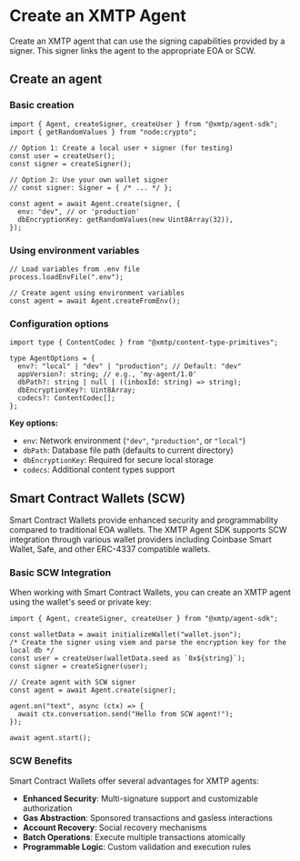 # Create an XMTP Agent

Create an XMTP agent that can use the signing capabilities provided by a signer. This signer links the agent to the appropriate EOA or SCW.


## Create an agent

### Basic creation

```tsx [Node]
import { Agent, createSigner, createUser } from "@xmtp/agent-sdk";
import { getRandomValues } from "node:crypto";

// Option 1: Create a local user + signer (for testing)
const user = createUser();
const signer = createSigner();

// Option 2: Use your own wallet signer
// const signer: Signer = { /* ... */ };

const agent = await Agent.create(signer, {
  env: "dev", // or 'production'
  dbEncryptionKey: getRandomValues(new Uint8Array(32)),
});
```

### Using environment variables

```tsx [Node]
// Load variables from .env file
process.loadEnvFile(".env");

// Create agent using environment variables
const agent = await Agent.createFromEnv();
```

### Configuration options

```tsx [Node]
import type { ContentCodec } from "@xmtp/content-type-primitives";

type AgentOptions = {
  env?: "local" | "dev" | "production"; // Default: "dev"
  appVersion?: string; // e.g., 'my-agent/1.0'
  dbPath?: string | null | ((inboxId: string) => string);
  dbEncryptionKey?: Uint8Array;
  codecs?: ContentCodec[];
};
```

**Key options:**

- `env`: Network environment (`"dev"`, `"production"`, or `"local"`)
- `dbPath`: Database file path (defaults to current directory)
- `dbEncryptionKey`: Required for secure local storage
- `codecs`: Additional content types support

## Smart Contract Wallets (SCW)

Smart Contract Wallets provide enhanced security and programmability compared to traditional EOA wallets. The XMTP Agent SDK supports SCW integration through various wallet providers including Coinbase Smart Wallet, Safe, and other ERC-4337 compatible wallets.

### Basic SCW Integration

When working with Smart Contract Wallets, you can create an XMTP agent using the wallet's seed or private key:

```tsx [Node]
import { Agent, createSigner, createUser } from "@xmtp/agent-sdk";

const walletData = await initializeWallet("wallet.json");
/* Create the signer using viem and parse the encryption key for the local db */
const user = createUser(walletData.seed as `0x${string}`);
const signer = createSigner(user);

// Create agent with SCW signer
const agent = await Agent.create(signer);

agent.on("text", async (ctx) => {
  await ctx.conversation.send("Hello from SCW agent!");
});

await agent.start();
```

### SCW Benefits

Smart Contract Wallets offer several advantages for XMTP agents:

- **Enhanced Security**: Multi-signature support and customizable authorization
- **Gas Abstraction**: Sponsored transactions and gasless interactions
- **Account Recovery**: Social recovery mechanisms
- **Batch Operations**: Execute multiple transactions atomically
- **Programmable Logic**: Custom validation and execution rules


